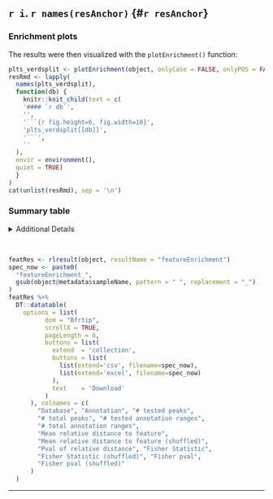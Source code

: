 ## `r i`. `r names(resAnchor)` {#`r resAnchor`}

### Enrichment plots {.tabset}

The results were then visualized with the `plotEnrichment()` function:

```r
plts_verdsplit <- plotEnrichment(object, onlyCase = FALSE, onlyPOS = FALSE, splitby = "verdict")
resRmd <- lapply(
  names(plts_verdsplit), 
  function(db) {
    knitr::knit_child(text = c(
    '#### `r db`',
    '',
    '```{r fig.height=6, fig.width=10}',
    'plts_verdsplit[[db]]',
    '```',
    ''
  ), 
  envir = environment(),  
  quiet = TRUE)
  }
)
cat(unlist(resRmd), sep = '\n')
```

### {-}

### Summary table

<details>
<summary>Additional Details</summary>

Annotations were derived from a variety of sources and accessed using *RLHub* (unless custom annotations were supplied by the user). Detailed explanations of each database and type can be found [here](https://github.com/Bishop-Laboratory/RLBase-data#preliminary). The `valr` package was implemented to test the enrichment of these features within the supplied ranges for **`r object@metadata$sampleName`**.

</details>

<br>

```r
featRes <- rlresult(object, resultName = "featureEnrichment")
spec_now <- paste0(
  "featureEnrichment_",
  gsub(object@metadata$sampleName, pattern = " ", replacement = "_")
)
featRes %>%
  DT::datatable(
    options = list(
          dom = "Bfrtip", 
          scrollX = TRUE,
          pageLength = 6,
          buttons = list(
            extend  = 'collection',
            buttons = list(
              list(extend='csv', filename=spec_now),
              list(extend='excel', filename=spec_now)
            ),
            text    = 'Download'
          )
      ), colnames = c(
        "Database", "Annotation", "# tested peaks", 
        "# total peaks", "# tested annotation ranges", 
        "# total annotation ranges",
        "Mean relative distance to feature", 
        "Mean relative distance to feature (shuffled)", 
        "Pval of relative distance", "Fisher Statistic", 
        "Fisher Statistic (shuffled)", "Fisher pval", 
        "Fisher pval (shuffled)"
      )
  )
```


***
